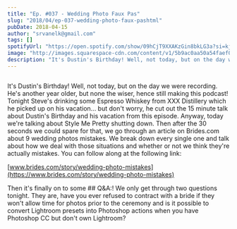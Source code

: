 ```yaml
---
title: "Ep. #037 - Wedding Photo Faux Pas"
slug: "2018/04/ep-037-wedding-photo-faux-pashtml"
pubDate: 2018-04-15
author: "srvanelk@gmail.com"
tags: []
spotifyUrl: "https://open.spotify.com/show/09hCjT9XXAKzGin8bkLG3a?si=kjRZvQ1JTb6Ov3HVzSSlWA"
image: "http://images.squarespace-cdn.com/content/v1/5b9ac0aa50a54faef024c950/1547782359088-ECWDNHZBOV1ION1BJHKS/image-asset.jpeg/img.jpg/weddingphotohangover/embed/episodes/Ep--037---Wedding-Photo-Faux-Pas-e1rih1"
description: "It's Dustin's Birthday! Well, not today, but on the day we were recording. He's another year older, but none the wiser, hence still making this podcast! Tonight Steve's drinking some Espresso Whiskey from XXX Distillery which he picked up on his vacation... but don't worry, he cut out the 15 minute talk about Dustin's Birthday and his vacation from this episode. Anyway, today we're talking about Style Me Pretty shutting down. Then after the 30 seconds we could spare for that, we go through an article on Brides.com about 9 wedding photos mistakes. We break down every single one and talk about how we deal with those situations and whether or not we think they're actually mistakes. You can follow along at the following link:"
---
```


<figure>
  <img src="http://images.squarespace-cdn.com/content/v1/5b9ac0aa50a54faef024c950/1547782359088-ECWDNHZBOV1ION1BJHKS/image-asset.jpeg/img.jpg/weddingphotohangover/embed/episodes/Ep--037---Wedding-Photo-Faux-Pas-e1rih1" alt="" />
</figure>

It's Dustin's Birthday! Well, not today, but on the day we were recording. He's another year older, but none the wiser, hence still making this podcast! Tonight Steve's drinking some Espresso Whiskey from XXX Distillery which he picked up on his vacation... but don't worry, he cut out the 15 minute talk about Dustin's Birthday and his vacation from this episode. Anyway, today we're talking about Style Me Pretty shutting down. Then after the 30 seconds we could spare for that, we go through an article on Brides.com about 9 wedding photos mistakes. We break down every single one and talk about how we deal with those situations and whether or not we think they're actually mistakes. You can follow along at the following link:

[www.brides.com/story/wedding-photo-mistakes](https://www.brides.com/story/wedding-photo-mistakes)

Then it's finally on to some ## Q&A:! We only get through two questions tonight. They are, have you ever refused to contract with a bride if they won't allow time for photos prior to the ceremony and is it possible to convert Lightroom presets into Photoshop actions when you have Photoshop CC but don't own Lightroom?
